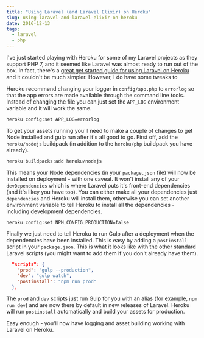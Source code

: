 ```yaml
---
title: "Using Laravel (and Laravel Elixir) on Heroku"
slug: using-laravel-and-laravel-elixir-on-heroku
date: 2016-12-13
tags:
  - laravel
  - php
---
```


I've just started playing with Heroku for some of my Laravel projects as they support PHP 7, and it seemed like Laravel was almost ready to run out of the box. In fact, there's a [great get started guide for using Laravel on Heroku](https://devcenter.heroku.com/articles/getting-started-with-laravel) and it couldn't be much simpler. However, I do have some tweaks to

Heroku recommend changing your logger in `config/app.php` to `errorlog` so that the app errors are made available through the command line tools. Instead of changing the file you can just set the `APP_LOG` environment variable and it will work the same.

```shell
heroku config:set APP_LOG=errorlog
```

To get your assets running you'll need to make a couple of changes to get Node installed and gulp run after it's all good to go. First off, add the `heroku/nodejs` buildpack (in addition to the `heroku/php` buildpack you have already).

```shell
heroku buildpacks:add heroku/nodejs
```

This means your Node dependencies (in your `package.json` file) will now be installed on deployment - with one caveat. It won't install any of your `devDependencies` which is where Laravel puts it's front-end dependencies (and it's likey you have too). You can either make all your dependencies just `dependencies` and Heroku will install them, otherwise you can set another environment variable to tell Heroku to install all the dependencies - including development dependencies.

```shell
heroku config:set NPM_CONFIG_PRODUCTION=false
```

Finally we just need to tell Heroku to run Gulp after a deployment when the dependencies have been installed. This is easy by adding a `postinstall` script in your `package.json`. This is what it looks like with the other standard Laravel scripts (you might want to add them if you don't already have them).

```json
  "scripts": {
    "prod": "gulp --production",
    "dev": "gulp watch",
    "postinstall": "npm run prod"
  },
```

The `prod` and `dev` scripts just run Gulp for you with an alias (for example, `npm run dev`) and are now there by default in new releases of Laravel. Heroku will run `postinstall` automatically and build your assets for production.

Easy enough - you'll now have logging and asset building working with Laravel on Heroku.

